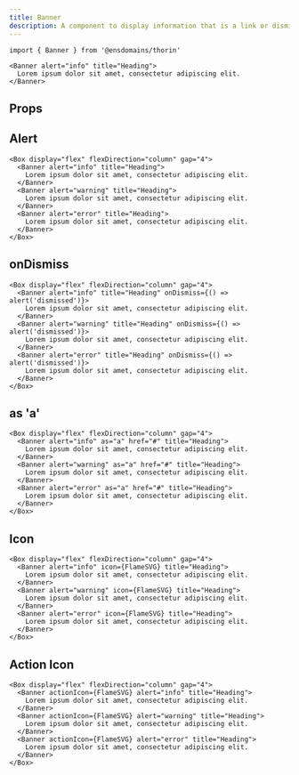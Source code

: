 ```yaml
---
title: Banner
description: A component to display information that is a link or dismissable
---
```


```tsx
import { Banner } from '@ensdomains/thorin'
```

```tsx live=true expand=true
<Banner alert="info" title="Heading">
  Lorem ipsum dolor sit amet, consectetur adipiscing elit.
</Banner>
```

## Props

<PropsTable sourceLink={sourceLink} types={types} />

## Alert

```tsx live=true
<Box display="flex" flexDirection="column" gap="4">
  <Banner alert="info" title="Heading">
    Lorem ipsum dolor sit amet, consectetur adipiscing elit.
  </Banner>
  <Banner alert="warning" title="Heading">
    Lorem ipsum dolor sit amet, consectetur adipiscing elit.
  </Banner>
  <Banner alert="error" title="Heading">
    Lorem ipsum dolor sit amet, consectetur adipiscing elit.
  </Banner>
</Box>
```

## onDismiss

```tsx live=true
<Box display="flex" flexDirection="column" gap="4">
  <Banner alert="info" title="Heading" onDismiss={() => alert('dismissed')}>
    Lorem ipsum dolor sit amet, consectetur adipiscing elit.
  </Banner>
  <Banner alert="warning" title="Heading" onDismiss={() => alert('dismissed')}>
    Lorem ipsum dolor sit amet, consectetur adipiscing elit.
  </Banner>
  <Banner alert="error" title="Heading" onDismiss={() => alert('dismissed')}>
    Lorem ipsum dolor sit amet, consectetur adipiscing elit.
  </Banner>
</Box>
```

## as 'a'

```tsx live=true
<Box display="flex" flexDirection="column" gap="4">
  <Banner alert="info" as="a" href="#" title="Heading">
    Lorem ipsum dolor sit amet, consectetur adipiscing elit.
  </Banner>
  <Banner alert="warning" as="a" href="#" title="Heading">
    Lorem ipsum dolor sit amet, consectetur adipiscing elit.
  </Banner>
  <Banner alert="error" as="a" href="#" title="Heading">
    Lorem ipsum dolor sit amet, consectetur adipiscing elit.
  </Banner>
</Box>
```

## Icon

```tsx live=true
<Box display="flex" flexDirection="column" gap="4">
  <Banner alert="info" icon={FlameSVG} title="Heading">
    Lorem ipsum dolor sit amet, consectetur adipiscing elit.
  </Banner>
  <Banner alert="warning" icon={FlameSVG} title="Heading">
    Lorem ipsum dolor sit amet, consectetur adipiscing elit.
  </Banner>
  <Banner alert="error" icon={FlameSVG} title="Heading">
    Lorem ipsum dolor sit amet, consectetur adipiscing elit.
  </Banner>
</Box>
```

## Action Icon

```tsx live=true
<Box display="flex" flexDirection="column" gap="4">
  <Banner actionIcon={FlameSVG} alert="info" title="Heading">
    Lorem ipsum dolor sit amet, consectetur adipiscing elit.
  </Banner>
  <Banner actionIcon={FlameSVG} alert="warning" title="Heading">
    Lorem ipsum dolor sit amet, consectetur adipiscing elit.
  </Banner>
  <Banner actionIcon={FlameSVG} alert="error" title="Heading">
    Lorem ipsum dolor sit amet, consectetur adipiscing elit.
  </Banner>
</Box>
```